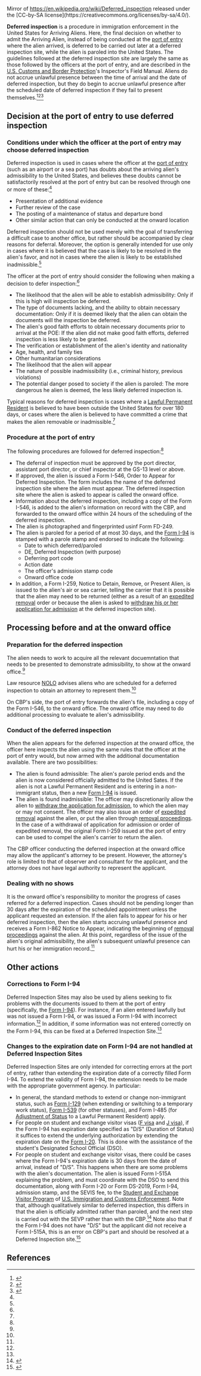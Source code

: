 Mirror of https://en.wikipedia.org/wiki/Deferred_inspection released under the [CC-by-SA license](https://creativecommons.org/licenses/by-sa/4.0/).

'''Deferred inspection''' is a procedure in immigration enforcement in the United States for Arriving Aliens. Here, the final decision on whether to admit the Arriving Alien, instead of being conducted at the [[port of entry]] where the alien arrived, is deferred to be carried out later at a deferred inspection site, while the alien is paroled into the United States. The guidelines followed at the deferred inspection site are largely the same as those followed by the officers at the port of entry, and are described in the [[U.S. Customs and Border Protection]]'s Inspector's Field Manual. Aliens do not accrue unlawful presence between the time of arrival and the date of deferred inspection, but they do begin to accrue unlawful presence after the scheduled date of deferred inspection if they fail to present themselves.<ref name=ifm>{{cite web|url = http://foiarr.cbp.gov/streamingWord.asp?j=237|title = Inspector's Field Manual, Chapter 17. Inadmissible Aliens|accessdate = February 16, 2016}}</ref><ref name=nolo>{{cite web|url = http://www.nolo.com/legal-encyclopedia/returning-green-card-holders-how-handle-deferred-inspection-appointment.html|title = Returning Green Card Holders: How to Handle a Deferred Inspection Appointment. If your green card doesn't work to get you back into the U.S. after foreign travel, you may need to attend a Deferred Inspection appointment.|last = Jackson|first = Sara|publisher = [[NOLO]]|accessdate = February 18, 2016}}</ref><ref name=cbp>{{cite web|url = http://www.cbp.gov/contact/deferred-inspection/overview-deferred-inspection|title = Deferred Inspection|publisher = [[U.S. Customs and Border Protection]]|accessdate = February 18, 2016}}</ref>

== Decision at the port of entry to use deferred inspection ==

=== Conditions under which the officer at the port of entry may choose deferred inspection ===

Deferred inspection is used in cases where the officer at the [[port of entry]] (such as an airport or a sea port) has doubts about the arriving alien's admissibility to the United States, and believes these doubts cannot be satisfactorily resolved at the port of entry but can be resolved through one or more of these:<ref name=ifm/>

* Presentation of additional evidence
* Further review of the case
* The posting of a maintenance of status and departure bond
* Other similar action that can only be conducted at the onward location

Deferred inspection should not be used merely with the goal of transferring a difficult case to another office, but rather should be accompanied by clear reasons for deferral. Moreover, the option is generally intended for use only in cases where it is believed that the case is likely to be resolved in the alien's favor, and not in cases where the alien is likely to be established inadmissible.<ref name=ifm/>

The officer at the port of entry should consider the following when making a decision to defer inspection:<ref name=ifm/>

* The likelihood that the alien will be able to establish admissibility: Only if this is high will inspection be deferred.
* The type of documents lacking, and the ability to obtain necessary documentation: Only if it is deemed likely that the alien can obtain the documents will the inspection be deferred.
* The alien's good faith efforts to obtain necessary documents prior to arrival at the POE: If the alien did not make good faith efforts, deferred inspection is less likely to be granted.
* The verification or establishment of the alien's identity and nationality
* Age, health, and family ties
* Other humanitarian considerations
* The likelihood that the alien will appear
* The nature of possible inadmissibility (i.e., criminal history, previous violations)
* The potential danger posed to society if the alien is paroled: The more dangerous he alien is deemed, the less likely deferred inspection is.

Typical reasons for deferred inspection is cases where a [[Lawful Permanent Resident]] is believed to have been outside the United States for over 180 days, or cases where the alien is believed to have committed a crime that makes the alien removable or inadmissible.<ref name=nolo/>

=== Procedure at the port of entry ===

The following procedures are followed for deferred inspection:<ref name=ifm/>

* The deferral of inspection must be approved by the port director, assistant port director, or chief inspector at the GS-13 level or above.
* If approved, the alien is issued a Form I-546, Order to Appear for Deferred Inspection. The form includes the name of the deferred inspection site where the alien must appear. The deferred inspection site where the alien is asked to appear is called the onward office.
* Information about the deferred inspection, including a copy of the Form I-546, is added to the alien's information on record with the CBP, and forwarded to the onward office within 24 hours of the scheduling of the deferred inspection.
* The alien is photographed and fingerprinted usinf Form FD-249.
* The alien is paroled for a period of at most 30 days, and the [[Form I-94]] is stamped with a parole stamp and endorsed to indicate the following:
** Date to which deferred/paroled
** DE, Deferred Inspection (with purpose)
** Deferring port code
** Action date
** The officer's admission stamp code
** Onward office code
* In addition, a Form I-259, Notice to Detain, Remove, or Present Alien, is issued to the alien's air or sea carrier, telling the carrier that it is possible that the alien may need to be returned (either as a result of an [[expedited removal]] order or because the alien is asked to [[withdrawal of application for admission|withdraw his or her application for admission]] at the deferred inspection site).

== Processing before and at the onward office ==

=== Preparation for the deferred inspection ===

The alien needs to work to acquire all the relevant docuemntation that needs to be presented to demonstrate admissibility, to show at the onward office.<ref name=ifm/>

Law resource [[NOLO]] advises aliens who are scheduled for a deferred inspection to obtain an attorney to represent them.<ref name=nolo/>

On CBP's side, the port of entry forwards the alien's file, including a copy of the Form I-546, to the onward office. The onward office may need to do additional processing to evaluate te alien's admissibility.

=== Conduct of the deferred inspection ===

When the alien appears for the deferred inspection at the onward office, the officer here inspects the alien using the same rules that the officer at the port of entry would, but now armed with the additional documentation available. There are two possibilities:

* The alien is found admissible: The alien's parole period ends and the alien is now considered officially admitted to the United Sates. If the alien is not a Lawful Permanent Resident and is entering in a non-immigrant status, then a new [[Form I-94]] is issued.
* The alien is found inadmissible: The officer may discretionarily allow the alien to [[withdrawal of application for admission|withdraw the application for admission]], to which the alien may or may not consent. The officer may also issue an order of [[expedited removal]] against the alien, or put the alien through [[removal proceedings]]. In the case of a withdrawal of application for admission or order of expedited removal, the original Form I-259 issued at the port of entry can be used to compel the alien's carrier to return the alien.

The CBP officer conducting the deferred inspection at the onward office may allow the applicant's attorney to be present. However, the attorney's role is limited to that of observer and consultant for the applicant, and the attorney does not have legal authority to represent the applicant.

=== Dealing with no shows ===

It is the onward office's responsibility to monitor the progress of cases referred for a deferred inspection. Cases should not be pending longer than 30 days after the expiration of the scheduled appointment unless the applicant requested an extension. If the alien fails to appear for his or her deferred inspection, then the alien starts accruing unlawful presence and receives a Form I-862 Notice to Appear, indicating the beginning of [[removal proceedings]] against the alien. At this point, regardless of the issue of the alien's original admissibility, the alien's subsequent unlawful presence can hurt his or her immigration record.<ref name=ifm/>

== Other actions ==

=== Corrections to Form I-94 ===

Deferred Inspection Sites may also be used by aliens seeking to fix problems with the documents issued to them at the port of entry (specifically, the [[Form I-94]]). For instance, if an alien entered lawfully but was not issued a Form I-94, or was issued a Form I-94 with incorrect information.<ref name=cbp/> In addition, if some information was not entered correctly on the Form I-94, this can be fixed at a Deferred Inspection Site.<ref name=nafsa/>

=== Changes to the expiration date on Form I-94 are not handled at Deferred Inspection Sites ===

Deferred Inspection Sites are only intended for correcting errors at the port of entry, rather than extending the expiration date of a correctly filled Form I-94. To extend the validity of Form I-94, the extension needs to be made with the appropriate government agency. In particular:

* In general, the standard methods to extend or change non-immigrant status, such as [[Form I-129]] (when extending or switching to a temporary work status), [[Form I-539]] (for other statuses), and Form I-485 (for [[Adjustment of Status]] to a Lawful Permanent Resident) apply.
* For people on student and exchange visitor visas ([[F visa]] and [[J visa]]), if the Form I-94 has expiration date specified as "D/S" (Duration of Status) it suffices to extend the underlying authorization by extending the expiration date on the [[I-20 (form)|Form I-20]]. This is done with the assistance of the student's Designated School Official (DSO).
* For people on student and exchange visitor visas, there could be cases where the Form I-94's expiration date is 30 days from the date of arrival, instead of "D/S". This happens when there are some problems with the alien's documentation. The alien is issued Form I-515A explaining the problem, and must coordinate with the DSO to send this documentation, along with Form I-20 or Form DS-2019, Form I-94, admission stamp, and the SEVIS fee, to the [[Student and Exchange Visitor Program]] of [[U.S. Immigration and Customs Enforcement]]. Note that, although qualitatively similar to deferred inspection, this differs in that the alien is officially admitted rather than paroled, and the next step is carried out with the SEVP rather than with the CBP.<ref>{{cite web|url = https://studyinthestates.dhs.gov/what-is-a-form-i-515a|title = What is a Form I-515A?|publisher = [[U.S. Department of Homeland Security]]|accessdate = February 18, 2016}}</ref> Note also that if the Form I-94 does not have "D/S" but the applicant did not receive a Form I-515A, this is an error on CBP's part and should be resolved at a Deferred Inspection site.<ref name=nafsa>{{Cite web|url = http://www.nafsa.org/uploadedFiles/Chez_NAFSA/Find_Resources/Supporting_International_Students_And_Scholars/Committee_Updates/ISSRP/cbp_cal_51214.pdf|title = Questions and Discussion Topics. U.S. Customs and Border Protection -- NAFSA Liaison Call|date = May 21, 2014|accessdate = February 18, 2016}}</ref>

== References ==

{{reflist}}